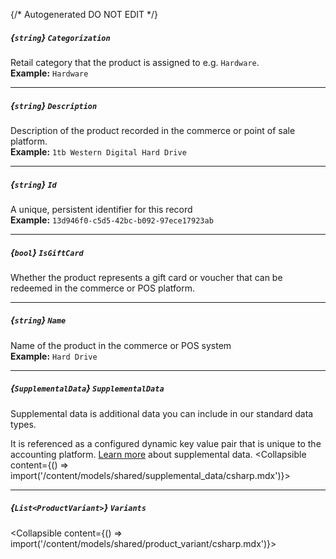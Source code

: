 {/* Autogenerated DO NOT EDIT  */}

##### *{`string`}* `Categorization`
Retail category that the product is assigned to e.g. `Hardware`.
<br/>
**Example:** `Hardware`

---
##### *{`string`}* `Description`
Description of the product recorded in the commerce or point of sale platform.
<br/>
**Example:** `1tb Western Digital Hard Drive`

---
##### *{`string`}* `Id`
A unique, persistent identifier for this record
<br/>
**Example:** `13d946f0-c5d5-42bc-b092-97ece17923ab`

---
##### *{`bool`}* `IsGiftCard`
Whether the product represents a gift card or voucher that
can be redeemed in the commerce or POS platform.


---
##### *{`string`}* `Name`
Name of the product in the commerce or POS system
<br/>
**Example:** `Hard Drive`

---
##### *{`SupplementalData`}* `SupplementalData`
Supplemental data is additional data you can include in our standard data types. 

It is referenced as a configured dynamic key value pair that is unique to the accounting platform. [Learn more](https://docs.codat.io/using\-the\-api/supplemental\-data/overview) about supplemental data.
<Collapsible content={() => import('/content/models/shared/supplemental_data/csharp.mdx')}>
</Collapsible>

---
##### *{`List<ProductVariant>`}* `Variants`
<Collapsible content={() => import('/content/models/shared/product_variant/csharp.mdx')}>
</Collapsible>

